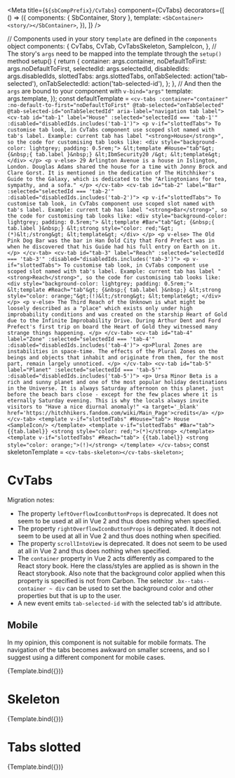 
<Meta
  title={`${sbCompPrefix}/CvTabs`}
  component={CvTabs}
  decorators={[
    () => ({
      components: { SbContainer, Story },
      template: `<SbContainer><story/></SbContainer>`,
    }),
  ]}
/>

  // Components used in your story `template` are defined in the `components` object
  components: {
    CvTabs,
    CvTab,
    CvTabsSkeleton,
    SampleIcon,
  },
  // The story's `args` need to be mapped into the template through the `setup()` method
  setup() {
    return {
      container: args.container,
      noDefaultToFirst: args.noDefaultToFirst,
      selectedId: args.selectedId,
      disabledIds: args.disabledIds,
      slottedTabs: args.slottedTabs,
      onTabSelected: action('tab-selected'),
      onTabSelectedId: action('tab-selected-id'),
    };
  },
  // And then the `args` are bound to your component with `v-bind="args"`
  template: args.template,
});
const defaultTemplate = `
<cv-tabs
  :container="container"
  :no-default-to-first="noDefaultToFirst"
  @tab-selected="onTabSelected"
  @tab-selected-id="onTabSelectedId"
  aria-label="navigation tab label">
    <cv-tab id="tab-1" label="House" :selected="selectedId === 'tab-1'" :disabled="disabledIds.includes('tab-1')">
      <p v-if="slottedTabs">
        To customise tab look, in CvTabs component use scoped slot named with tab's label.
        Example: current tab has label "<strong>House</strong>", so the code for customising tab looks like:
        <div style="background-color: lightgrey; padding: 0.5rem;">
          &lt;template #House="tab"&gt;
            {&nbsp;{ tab.label }&nbsp;} &lt;IbmSecurity20 /&gt;
          &lt;template&gt;
        </div>
      </p>
      <p v-else>
        29 Arlington Avenue is a house in Islington, London. Douglas Adams shared the house for a time
        with Jonny Brock and Clare Gorst. It is mentioned in the dedication of The Hitchhiker's Guide to
        the Galaxy, which is dedicated to the "Arlingtonians for tea, sympathy, and a sofa."
      </p>
    </cv-tab>
    <cv-tab id="tab-2" label="Bar" :selected="selectedId === 'tab-2'" :disabled="disabledIds.includes('tab-2')">
      <p v-if="slottedTabs">
        To customise tab look, in CvTabs component use scoped slot named with tab's label.
        Example: current tab has label "<strong>Bar</strong>", so the code for customising tab looks like:
        <div style="background-color: lightgrey; padding: 0.5rem;">
          &lt;template #Bar="tab"&gt;
            {&nbsp;{ tab.label }&nbsp;} &lt;strong style="color: red;"&gt;(*)&lt;/strong&gt;
          &lt;template&gt;
        </div>
      </p>
      <p v-else>
        The Old Pink Dog Bar was the bar in Han Dold City that Ford Prefect was in when he discovered
        that his Guide had his full entry on Earth on it.
      </p>
    </cv-tab>
    <cv-tab id="tab-3" label="Reach" :selected="selectedId === 'tab-3'" :disabled="disabledIds.includes('tab-3')">
      <p v-if="slottedTabs">
        To customise tab look, in CvTabs component use scoped slot named with tab's label.
        Example: current tab has label "<strong>Reach</strong>", so the code for customising tab looks like:
        <div style="background-color: lightgrey; padding: 0.5rem;">
          &lt;template #Reach="tab"&gt;
            {&nbsp;{ tab.label }&nbsp;} &lt;strong style="color: orange;"&gt;(!)&lt;/strong&gt;
          &lt;template&gt;
        </div>
      </p>
      <p v-else>
        The Third Reach of the Unknown is what might be loosely described as a "place" which exists only
        under high improbability conditions and was created on the starship Heart of Gold due to the
        Infinite Improbability Drive. During Arthur Dent and Ford Prefect's first trip on board the Heart
        of Gold they witnessed many strange things happening.
      </p>
    </cv-tab>
    <cv-tab id="tab-4" label="Zone" :selected="selectedId === 'tab-4'" :disabled="disabledIds.includes('tab-4')">
      <p>Plural Zones are instabilities in space-time.
        The effects of the Plural Zones on the beings and objects that inhabit and originate from them,
        for the most part, remain largely unnoticed.
      </p>
    </cv-tab>
    <cv-tab id="tab-5" label="Planet" :selected="selectedId === 'tab-5'" :disabled="disabledIds.includes('tab-5')">
      <p>
        Ursa Minor Beta is a rich and sunny planet and one of the most popular holiday destinations in
        the Universe. It is always Saturday afternoon on this planet, just before the beach bars close -
        except for the few places where it is eternally Saturday evening. This is why the locals always
        invite visitors to "Have a nice diurnal anomaly!"
        <a target='_blank' href='https://hitchhikers.fandom.com/wiki/Main_Page'>credits</a>
      </p>
    </cv-tab>
    <template v-if="slottedTabs" #House="tab">
      House <SampleIcon/>
    </template>
    <template v-if="slottedTabs" #Bar="tab">
      {{tab.label}} <strong style="color: red;">(*)</strong>
    </template>
    <template v-if="slottedTabs" #Reach="tab">
      {{tab.label}} <strong style="color: orange;">(!)</strong>
    </template>
</cv-tabs>
`;
const skeletonTemplate = `<cv-tabs-skeleton></cv-tabs-skeleton>`;

# CvTabs

Migration notes:

- The property `leftOverflowIconButtonProps` is deprecated. It does not seem to be used at all in Vue 2 and thus does
  nothing when specified.
- The property `rightOverflowIconButtonProps` is deprecated. It does not seem to be used at all in Vue 2 and thus does
  nothing when specified.
- The property `scrollIntoView` is deprecated. It does not seem to be used at all in Vue 2 and thus does nothing when
  specified.
- The `container` property in Vue 2 acts differently as compared to the React story book. Here the class/styles are
  applied as is shown in the React storybook. Also note that the background color applied when this property is
  specified is not from Carbon. The selector `.bx--tabs--container ~ div` can be used to set the background color and
  other properties but that is up to the user.
- A new event emits `tab-selected-id` with the selected tab's id attribute.

## Mobile

In my opinion, this component is not suitable for mobile formats. The navigation of the tabs becomes awkward on smaller
screens, and so I suggest using a different component for mobile cases.

<Canvas>
  <Story
    name="Default"
    parameters={{
      controls: {
        exclude: [
          'default',
          'template',
          'leftOverflowIconButtonProps',
          'rightOverflowIconButtonProps',
          'scrollIntoView',
          'tab-selected',
          'tab-selected-id',
        ],
      },
      docs: { source: { code: defaultTemplate } },
    }}
    args={{
      template: defaultTemplate,
      selectedId: '',
      disabledIds: [],
    }}
    argTypes={{
      selectedId: {
        control: 'select',
        default: '',
        options: ['', 'tab-1', 'tab-2', 'tab-3', 'tab-4', 'tab-5'],
      },
      disabledIds: {
        control: 'multi-select',
        options: ['tab-1', 'tab-2', 'tab-3', 'tab-4', 'tab-5'],
      },
    }}
  >
    {Template.bind({})}
  </Story>
</Canvas>

# Skeleton

<Canvas>
  <Story
    name="skeleton"
    parameters={{
      controls: {
        exclude: [
          'default',
          'template',
          'leftOverflowIconButtonProps',
          'rightOverflowIconButtonProps',
          'scrollIntoView',
          'tab-selected',
          'tab-selected-id',
          'container',
          'noDefaultToFirst',
        ],
      },
      docs: { source: { code: skeletonTemplate } },
    }}
    args={{
      template: skeletonTemplate,
    }}
    argTypes={{}}
  >
    {Template.bind({})}
  </Story>
</Canvas>

# Tabs slotted

<Canvas>
  <Story
    name="tabsSlot"
    parameters={{
      controls: {
        exclude: [
          'default',
          'template',
          'leftOverflowIconButtonProps',
          'rightOverflowIconButtonProps',
          'scrollIntoView',
          'tab-selected',
          'tab-selected-id',
          'slottedTabs',
        ],
      },
      docs: { source: { code: defaultTemplate } },
    }}
    args={{
      template: defaultTemplate,
      selectedId: '',
      disabledIds: [],
      slottedTabs: true
    }}
    argTypes={{
      selectedId: {
        control: 'select',
        default: '',
        options: ['', 'tab-1', 'tab-2', 'tab-3', 'tab-4', 'tab-5'],
      },
      disabledIds: {
        control: 'multi-select',
        options: ['tab-1', 'tab-2', 'tab-3', 'tab-4', 'tab-5'],
      },
    }}
  >
    {Template.bind({})}
  </Story>
</Canvas>
